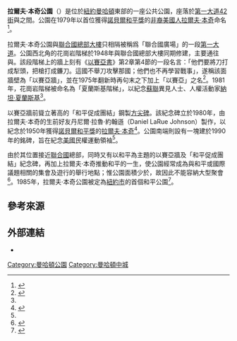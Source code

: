 {{Infobox park
|name          = 拉爾夫·本奇公園
|image         = File:Issiah Wall RBP sunny jeh.jpg
|image_size    = 150px
|image_caption = 以賽亞牆及夏蘭斯基階梯
|type          = 公共公園
|location      = {{USA}}[[紐約|紐約]]
|coordinates   = {{coord|40|44|57.5|N|73|58|11|W|type:landmark|display=it}}}
|area          = {{convert|0.42|acre|m2}}
}}

'''拉爾夫·本奇公園'''（{{lang-en|Ralph Bunche Park}}）是位於[[紐約|紐約]][[曼哈頓|曼哈頓]]東部的一座公共公園，座落於[[第一大道|第一大道]][[42街_(曼哈頓)|42街]]與{{link-en|43街 (曼哈頓)|43rd Street (Manhattan)|43街}}之間。公園在1979年以首位獲得[[諾貝爾和平獎|諾貝爾和平獎]]的[[非裔美國人|非裔美國人]][[拉爾夫·本奇|拉爾夫·本奇]]命名<ref name="Historical Sign">{{cite web|title=Ralph Bunche Park - Historical Sign|url=http://www.nycgovparks.org/sub_your_park/historical_signs/hs_historical_sign.php?id=6514|accessdate=2010-07-01|author=|date=|format=|work={{link-en|紐約市公園和娛樂部|New York City Department of Parks and Recreation}}|publisher=|language=en|archive-date=2012-12-17|archive-url=https://www.webcitation.org/6CxwVEUr1?url=http://www.nycgovparks.org/parks/ralphbunchepark/history|dead-url=no}}</ref>。

拉爾夫·本奇公園與[[聯合國總部大樓|聯合國總部大樓]]只相隔被稱爲「聯合國廣場」的一段[[第一大道|第一大道]]。公園西北角的花崗岩階梯於1948年與聯合國總部大樓同期修建，主要通往{{link-en|43街 (曼哈頓)|43rd Street (Manhattan)|43街}}與{{link-en|都鐸城市公寓|Tudor City}}。該段階梯上的牆上刻有《[[以賽亞書|以賽亞書]]》第2章第4節的一段名言：「他們要將刀打成犁頭，把槍打成鐮刀。這國不舉刀攻擊那國；他們也不再學習戰事」，遂稱該面牆壁為「以賽亞牆」，並在1975年翻新時再句末之下加上「以賽亞」之名<ref>{{cite web|title=Ralph Bunche Park - Isiah Wall|url=http://www.nycgovparks.org/parks/ralphbunchepark/monuments/785|accessdate=2012-08-17|author=|date=|format=|work={{link-en|紐約市公園和娛樂部|New York City Department of Parks and Recreation}}|publisher=|language=en|archive-date=2013-01-18|archive-url=https://www.webcitation.org/6Dl87U30m?url=http://www.nycgovparks.org/parks/ralphbunchepark/monuments/785|dead-url=no}}</ref>。1981年，花崗岩階梯被命名為「夏蘭斯基階梯」，以紀念[[蘇聯|蘇聯]]異見人士、人權活動家[[納坦·夏蘭斯基|納坦·夏蘭斯基]]<ref name="Historical Sign" />。

以賽亞牆前聳立著{{convert|50|ft|m}}高的「和平促成團結」鋼製[[方尖碑|方尖碑]]。該紀念碑立於1980年，由拉爾夫·本奇的生前好友丹尼爾·拉魯·約翰遜（Daniel LaRue Johnson）製作，以紀念於1950年獲得[[諾貝爾和平獎|諾貝爾和平獎]]的[[拉爾夫·本奇|拉爾夫·本奇]]<ref>{{cite book|last=布萊恩·烏庫霍特|first=|authorlink=|title=Ralph Bunche: An American Life|url=https://books.google.com/books?id=-lsfETlobAkC|accessdate=2010-07-02|year=1993|publisher=[[W·W·諾頓公司|W·W·諾頓公司]]|location=|isbn=0-393-03527-1|page=458|pages=|trans-title=拉爾夫·本奇：一個美國人的一生|archive-date=2020-11-03|archive-url=https://web.archive.org/web/20201103232516/https://books.google.com/books?id=-lsfETlobAkC|dead-url=no}}</ref>。公園南端則設有一塊建於1990年的銘碑，旨在紀念[[美國|美國]]民權運動領袖{{link-en|貝亞德·魯斯汀|Bayard Rustin}}<ref name="Historical Sign" />。

由於其位置接近[[聯合國|聯合國]]總部，同時又有以和平為主題的以賽亞牆及「和平促成團結」紀念碑，再加上拉爾夫·本奇推動和平的一生，使公園經常成為與和平或國際議題相關的集會及遊行的舉行地點；惟公園面積少於{{convert|1000|m2|ha}}，故因此不能容納大型聚會<ref>{{cite news|title=From Tudor City, Protests Against Noisy Protesters|first=Bruce|last=Lambert|url=https://www.nytimes.com/1994/05/22/nyregion/neighborhood-report-east-side-from-tudor-city-protests-against-noisy-protesters.html|newspaper=[[紐約時報|紐約時報]]|date=May 22, 1994|accessdate=2010-07-02|author=|work=|publisher=|language=en|format=|archive-date=2013-01-17|archive-url=https://www.webcitation.org/6DkWUDfj7?url=http://www.nytimes.com/1994/05/22/nyregion/neighborhood-report-east-side-from-tudor-city-protests-against-noisy-protesters.html|dead-url=no}}</ref>。1985年，拉爾夫·本奇公園被定為[[紐約市|紐約市]]的首個和平公園<ref>{{Cite web|title=Ralph Bunche Park: NYC Parks|url=https://www.nycgovparks.org/parks/ralph-bunche-park|accessdate=2020-09-22|author=|date=|format=|work={{link-en|紐約市公園和娛樂部|New York City Department of Parks and Recreation}}|publisher=|language=en|archive-date=2021-01-19|archive-url=https://web.archive.org/web/20210119154841/https://www.nycgovparks.org/parks/ralph-bunche-park|dead-url=no}}</ref>。

== 參考來源 ==
{{Reflist}}

== 外部連結 ==
*{{Commons category-inline|Ralph Bunche Park|拉爾夫·本奇公園}}

{{聯合國}}

[[Category:曼哈頓公園|Category:曼哈頓公園]]
[[Category:曼哈頓中城|Category:曼哈頓中城]]